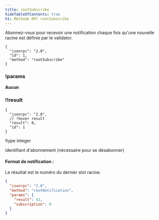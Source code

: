 ```yaml
---
title: rootSubscribe
hideTableOfContents: true
h1: Méthode RPC rootSubscribe
---
```


Abonnez-vous pour recevoir une notification chaque fois qu'une nouvelle racine
est définie par le validator.

<APIMethod>

```jsonc !!request
{
  "jsonrpc": "2.0",
  "id": 1,
  "method": "rootSubscribe"
}
```

### !params

**Aucun**

### !!result

```jsonc !response
{
  "jsonrpc": "2.0",
  // !hover result
  "result": 0,
  "id": 1
}
```

!type integer

identifiant d'abonnement (nécessaire pour se désabonner)

</APIMethod>

#### Format de notification :

Le résultat est le numéro du dernier slot racine.

```json
{
  "jsonrpc": "2.0",
  "method": "rootNotification",
  "params": {
    "result": 42,
    "subscription": 0
  }
}
```
